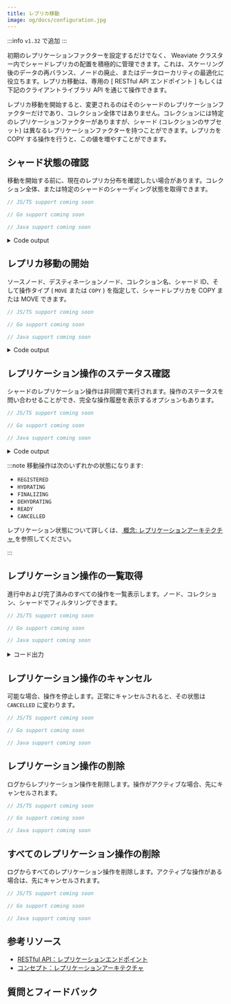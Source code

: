 ```yaml
---
title: レプリカ移動
image: og/docs/configuration.jpg
---
```


:::info `v1.32` で追加
:::

初期のレプリケーションファクターを設定するだけでなく、 Weaviate クラスター内でシャードレプリカの配置を積極的に管理できます。これは、スケーリング後のデータの再バランス、ノードの廃止、またはデータローカリティの最適化に役立ちます。レプリカ移動は、専用の [ RESTful API エンドポイント ] もしくは下記のクライアントライブラリ API を通じて操作できます。

レプリカ移動を開始すると、変更されるのはそのシャードのレプリケーションファクターだけであり、コレクション全体ではありません。コレクションには特定のレプリケーションファクターがありますが、シャード (コレクションのサブセット) は異なるレプリケーションファクターを持つことができます。レプリカを COPY する操作を行うと、この値を増やすことができます。

## シャード状態の確認

移動を開始する前に、現在のレプリカ分布を確認したい場合があります。コレクション全体、または特定のシャードのシャーディング状態を取得できます。


<Tabs groupId="languages">
  <TabItem value="py" label="Python Client v4">
    <FilteredTextBlock
      text={PyCode}
      startMarker="# START CheckShardingState"
      endMarker="# END CheckShardingState"
      language="py"
    />
  </TabItem>
  <TabItem value="js" label="JS/TS Client v3">

```typescript
// JS/TS support coming soon
```

</TabItem>
<TabItem value="go" label="Go">

```go
// Go support coming soon
```

</TabItem>
<TabItem value="java" label="Java">

```java
// Java support coming soon
```

</TabItem>
</Tabs>

<details>
  <summary>Code output</summary>

```
Shards in 'MyReplicatedDocCollection': ['0QK7V2bbAHQ2', 'arxzWNklLIU7', 'w5OcBGbNvRt4']
Nodes for shard '0QK7V2bbAHQ2': ['node3', 'node1']
Nodes for shard 'arxzWNklLIU7': ['node1', 'node2']
Nodes for shard 'w5OcBGbNvRt4': ['node2', 'node3']
```

</details>

## レプリカ移動の開始

ソースノード、デスティネーションノード、コレクション名、シャード ID、そして操作タイプ ( `MOVE` または `COPY` ) を指定して、シャードレプリカを COPY または MOVE できます。

<Tabs groupId="languages">
<TabItem value="py" label="Python Client v4">
<FilteredTextBlock
text={PyCode}
startMarker="# START ReplicateShard"
endMarker="# END ReplicateShard"
language="py"
/>
</TabItem>
<TabItem value="js" label="JS/TS Client v3">

```typescript
// JS/TS support coming soon
```

</TabItem>
<TabItem value="go" label="Go">

```go
// Go support coming soon
```

</TabItem>
<TabItem value="java" label="Java">

```java
// Java support coming soon
```

</TabItem>
</Tabs>

<details>
  <summary>Code output</summary>

```
Replication initiated, ID: 32536c0e-09e1-4ea1-a2c5-e85af10a9d58
```

</details>

## レプリケーション操作のステータス確認

シャードのレプリケーション操作は非同期で実行されます。操作のステータスを問い合わせることができ、完全な操作履歴を表示するオプションもあります。

<Tabs groupId="languages">
<TabItem value="py" label="Python Client v4">
<FilteredTextBlock
text={PyCode}
startMarker="# START CheckOperationStatus"
endMarker="# END CheckOperationStatus"
language="py"
/>
</TabItem>
<TabItem value="js" label="JS/TS Client v3">

```typescript
// JS/TS support coming soon
```

</TabItem>
<TabItem value="go" label="Go">

```go
// Go support coming soon
```

</TabItem>
<TabItem value="java" label="Java">

```java
// Java support coming soon
```

</TabItem>
</Tabs>

<details>
  <summary>Code output</summary>

```
Status for f771aae1-f3c4-4fac-bae6-90597e8c70bd: ReplicateOperationStatus(state=<ReplicateOperationState.FINALIZING: 'FINALIZING'>, errors=[])
History for f771aae1-f3c4-4fac-bae6-90597e8c70bd: [ReplicateOperationStatus(state=<ReplicateOperationState.REGISTERED: 'REGISTERED'>, errors=[]), ReplicateOperationStatus(state=<ReplicateOperationState.HYDRATING: 'HYDRATING'>, errors=[])]
```

</details>

:::note
移動操作は次のいずれかの状態になります:

- `REGISTERED`
- `HYDRATING`
- `FINALIZING`
- `DEHYDRATING`
- `READY`
- `CANCELLED`

レプリケーション状態について詳しくは、[ 概念: レプリケーションアーキテクチャ ](/docs/weaviate/concepts/replication-architecture/consistency.md#replica-movement) を参照してください。

:::

## レプリケーション操作の一覧取得

進行中および完了済みのすべての操作を一覧表示します。ノード、コレクション、シャードでフィルタリングできます。

<Tabs groupId="languages">
<TabItem value="py" label="Python Client v4">
<FilteredTextBlock
text={PyCode}
startMarker="# START ListReplicationOperations"
endMarker="# END ListReplicationOperations"
language="py"
/>
</TabItem>
<TabItem value="js" label="JS/TS Client v3">

```typescript
// JS/TS support coming soon
```

</TabItem>
<TabItem value="go" label="Go">

```go
// Go support coming soon
```

</TabItem>
<TabItem value="java" label="Java">

```java
// Java support coming soon
```

</TabItem>
</Tabs>

<details>
  <summary>コード出力</summary>

```
Total replication operations: 1
Filtered operations for collection 'MyReplicatedDocCollection' on 'node3': 1
```

</details>

## レプリケーション操作のキャンセル

可能な場合、操作を停止します。正常にキャンセルされると、その状態は `CANCELLED` に変わります。

<Tabs groupId="languages">
<TabItem value="py" label="Python Client v4">
<FilteredTextBlock
text={PyCode}
startMarker="# START CancelOperation"
endMarker="# END CancelOperation"
language="py"
/>
</TabItem>
<TabItem value="js" label="JS/TS Client v3">

```typescript
// JS/TS support coming soon
```

</TabItem>
<TabItem value="go" label="Go">

```go
// Go support coming soon
```

</TabItem>
<TabItem value="java" label="Java">

```java
// Java support coming soon
```

</TabItem>
</Tabs>

## レプリケーション操作の削除

ログからレプリケーション操作を削除します。操作がアクティブな場合、先にキャンセルされます。

<Tabs groupId="languages">
<TabItem value="py" label="Python Client v4">
<FilteredTextBlock
text={PyCode}
startMarker="# START DeleteOperationRecord"
endMarker="# END DeleteOperationRecord"
language="py"
/>
</TabItem>
<TabItem value="js" label="JS/TS Client v3">

```typescript
// JS/TS support coming soon
```

</TabItem>
<TabItem value="go" label="Go">

```go
// Go support coming soon
```

</TabItem>
<TabItem value="java" label="Java">

```java
// Java support coming soon
```

</TabItem>
</Tabs>

## すべてのレプリケーション操作の削除

ログからすべてのレプリケーション操作を削除します。アクティブな操作がある場合は、先にキャンセルされます。

<Tabs groupId="languages">
<TabItem value="py" label="Python Client v4">
<FilteredTextBlock
text={PyCode}
startMarker="# START DeleteAllOperationRecords"
endMarker="# END DeleteAllOperationRecords"
language="py"
/>
</TabItem>
<TabItem value="js" label="JS/TS Client v3">

```typescript
// JS/TS support coming soon
```

</TabItem>
<TabItem value="go" label="Go">

```go
// Go support coming soon
```

</TabItem>
<TabItem value="java" label="Java">

```java
// Java support coming soon
```

</TabItem>
</Tabs>


## 参考リソース

- [RESTful API：レプリケーションエンドポイント](/docs/weaviate/api/rest.md)
- [コンセプト：レプリケーションアーキテクチャ](/docs/weaviate/concepts/replication-architecture/consistency.md#replica-movement)

## 質問とフィードバック


<DocsFeedback />

